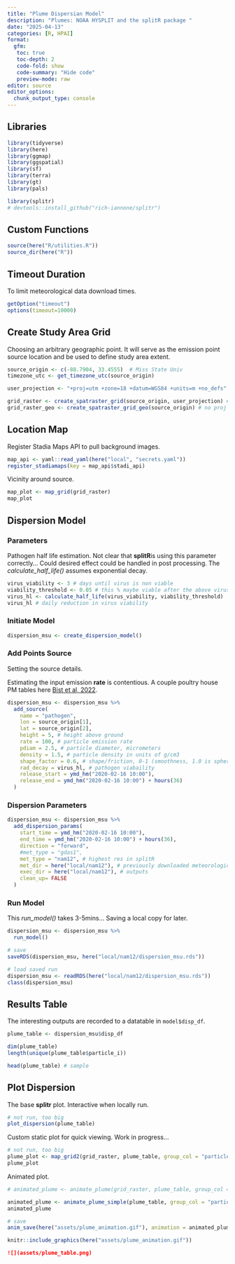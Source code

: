 ```yaml
---
title: "Plume Dispersian Model"
description: "Plumes: NOAA HYSPLIT and the splitR package "
date: "2025-04-13"
categories: [R, HPAI]
format:
  gfm:
   toc: true
   toc-depth: 2
   code-fold: show
   code-summary: "Hide code"
   preview-mode: raw
editor: source
editor_options:  
  chunk_output_type: console
---
```


## Libraries
```r
library(tidyverse)
library(here)
library(ggmap)
library(ggspatial)
library(sf)
library(terra)
library(gt)
library(pals)

library(splitr)
# devtools::install_github("rich-iannone/splitr")
```

## Custom Functions
```r
source(here("R/utilities.R"))
source_dir(here("R"))
```

## Timeout Duration  
To limit meteorological data download times.
```r
getOption("timeout")
options(timeout=10000)
```

## Create Study Area Grid  
Choosing an arbitrary geographic point.  It will serve as the emission point source location and be used to define study area extent.  
```r
source_origin <- c(-88.7904, 33.4555)  # Miss State Univ
timezone_utc <- get_timezone_utc(source_origin)

user_projection <- "+proj=utm +zone=18 +datum=WGS84 +units=m +no_defs"

grid_raster <- create_spatraster_grid(source_origin, user_projection) # projected
grid_raster_geo <- create_spatraster_grid_geo(source_origin) # no proj
```


## Location Map
Register Stadia Maps API to pull background images.  
```r
map_api <- yaml::read_yaml(here("local", "secrets.yaml"))
register_stadiamaps(key = map_api$stadi_api)
```
    
Vicinity around source.    
```r
map_plot <- map_grid(grid_raster)
map_plot
```

## Dispersion Model

### Parameters  
Pathogen half life estimation.  Not clear that **splitR**is using this parameter correctly...  Could desired effect could be handled in post processing. The *calculate_half_life()* assumes exponential decay.  
```r
virus_viability <- 3 # days until virus is non viable
viability_threshold <- 0.05 # this % maybe viable after the above virus_viability period
virus_hl <- calculate_half_life(virus_viability, viability_threshold)
virus_hl # daily reduction in virus viability
```

### Initiate Model
```r
dispersion_msu <- create_dispersion_model()
```

### Add Points Source  
Setting the source details.  
  
Estimating the input emission **rate** is contentious.  A couple poultry house PM tables here [Bist et al, 2022](https://www.mdpi.com/2076-3417/12/22/11323).
```r
dispersion_msu <- dispersion_msu %>%
  add_source(
    name = "pathogen", 
    lon = source_origin[1],
    lat = source_origin[2],
    height = 5, # height above ground
    rate = 100, # particle emission rate
    pdiam = 2.5, # particle diameter, micrometers
    density = 1.5, # particle density in units of g/cm3
    shape_factor = 0.6, # shape/friction, 0-1 (smoothness, 1.0 is spherical)
    rad_decay = virus_hl, # pathogen viabaility
    release_start = ymd_hm("2020-02-16 10:00"),
    release_end = ymd_hm("2020-02-16 10:00") + hours(36)
  )

```
  
### Dispersion Parameters  
```r
dispersion_msu <- dispersion_msu %>%
  add_dispersion_params(
    start_time = ymd_hm("2020-02-16 10:00"),
    end_time = ymd_hm("2020-02-16 10:00") + hours(36), 
    direction = "forward", 
    #met_type = "gdas1",
    met_type = "nam12", # highest res in splitR
    met_dir = here("local/nam12"), # previously downloaded meteorological data
    exec_dir = here("local/nam12"), # outputs
    clean_up= FALSE
  ) 
```

### Run Model   
This *run_model()* takes 3-5mins...  Saving a local copy for later.      
```r
dispersion_msu <- dispersion_msu %>%
  run_model()

# save
saveRDS(dispersion_msu, here("local/nam12/dispersion_msu.rds"))
```
```r
# load saved run
dispersion_msu <- readRDS(here("local/nam12/dispersion_msu.rds"))
class(dispersion_msu)
```

## Results Table  
The interesting outputs are recorded to a datatable in `model$disp_df`.
```r
plume_table <- dispersion_msu$disp_df

dim(plume_table)
length(unique(plume_table$particle_i))

head(plume_table) # sample
```

## Plot Dispersion
The base **splitr** plot. Interactive when locally run.    
```r
# not run, too big
plot_dispersion(plume_table)
```

Custom static plot for quick viewing. Work in progress... 
```r
# not run, too big
plume_plot <- map_grid2(grid_raster, plume_table, group_col = "particle_i", vector_type = "point")
plume_plot
```
  
Animated plot.  
```r
# animated_plume <- animate_plume(grid_raster, plume_table, group_col = "particle_i")

animated_plume <- animate_plume_simple(plume_table, group_col = "particle_i", point_size = 0.5)
animated_plume

# save
anim_save(here("assets/plume_animation.gif"), animation = animated_plume)
```

```r
knitr::include_graphics(here("assets/plume_animation.gif"))
```

```markdown
![](assets/plume_table.png)
```